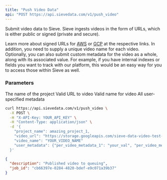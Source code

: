 ```yaml
---
title: "Push Video Data"
api: "POST https://api.sievedata.com/v1/push_video"
---
```


Submit video data to Sieve. Sieve ingests videos in the form of URLs, which is either public or signed (private and secure).

Learn more about signed URLs for [AWS](https://docs.aws.amazon.com/AmazonS3/latest/userguide/ShareObjectPreSignedURL.html) or [GCP](https://cloud.google.com/storage/docs/access-control/signed-urls) at the respective links. In addition, you need to supply a unique video name for each video. Optionally, you can also submit custom metadata for the video as a whole, along with its associated value. For example, if you have internal indexes or fields you want to track with our platform, this would be an easy way for you to access those within Sieve as well.

### Parameters

<Param body="project_name" type="string" required>
  The name of the project
</Param>

<Param body="video_url" type="string" required>
  Valid URL to video
</Param>

<Param body="video_name" type="string" required>
  Valid name for video
</Param>

<Param body="user_metadata" type="JSON object with string keys and values">
  All user-specified metadata
</Param>

<RequestExample>

```bash Terminal
curl https://api.sievedata.com/v1/push_video \
  -X POST \
  -H "X-API-Key: YOUR_API_KEY" \
  -H "Content-Type: application/json" \
  -d '{
    "project_name": amazing_project_1,
    "video_url": "https://storage.googleapis.com/sieve-data-video-test-bucket/PRG1.avi",
    "video_name": "YOUR_VIDEO_NAME"
    "user_metadata": {"per_video_metadata_1": "your_val", "per_video_metadata_2": "your_other_val"}
  }'
```

</RequestExample>

<ResponseExample>

```json Example
{
  "description": "Published video to queuing",
  "job_id": "cb66397e-0284-4820-bdef-e9c071a39b37"
}
```

</ResponseExample>
